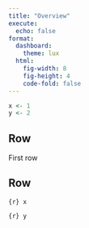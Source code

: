 ```yaml
---
title: "Overview"
execute:
  echo: false
format: 
  dashboard:
    theme: lux
  html:
    fig-width: 8
    fig-height: 4
    code-fold: false
---
```



```r
x <- 1
y <- 2
```

## Row {height=10%}

First row

## Row {height=30%}

::: {.valuebox color="info" title="First Box"}

`{r} x`
:::

::: {.valuebox color="success" title="Second box"}

`{r} y`
:::




